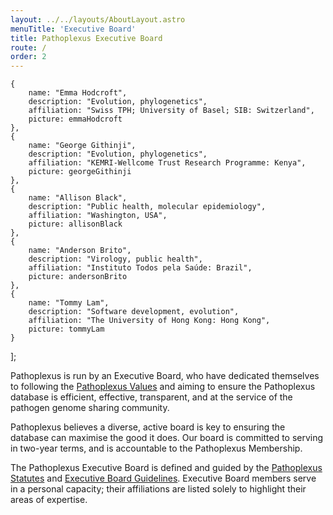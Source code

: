 ```yaml
---
layout: ../../layouts/AboutLayout.astro
menuTitle: 'Executive Board'
title: Pathoplexus Executive Board
route: /
order: 2
---
```



    {
        name: "Emma Hodcroft",
        description: "Evolution, phylogenetics", 
        affiliation: "Swiss TPH; University of Basel; SIB: Switzerland",
        picture: emmaHodcroft
    },
    {
        name: "George Githinji",
        description: "Evolution, phylogenetics", 
        affiliation: "KEMRI-Wellcome Trust Research Programme: Kenya",
        picture: georgeGithinji
    },
    {
        name: "Allison Black",
        description: "Public health, molecular epidemiology", 
        affiliation: "Washington, USA",
        picture: allisonBlack
    },
    {
        name: "Anderson Brito",
        description: "Virology, public health", 
        affiliation: "Instituto Todos pela Saúde: Brazil",
        picture: andersonBrito
    },
    {
        name: "Tommy Lam",
        description: "Software development, evolution", 
        affiliation: "The University of Hong Kong: Hong Kong",
        picture: tommyLam
    }
];


Pathoplexus is run by an Executive Board, who have dedicated themselves to following the 
[Pathoplexus Values](/about/governance/values)
and aiming to ensure the Pathoplexus database is efficient, effective, transparent, and at the service of the pathogen genome sharing community.

Pathoplexus believes a diverse, active board is key to ensuring the database can maximise the good it does.
Our board is committed to serving in two-year terms, and is accountable to the Pathoplexus Membership.

The Pathoplexus Executive Board is defined and guided by the [Pathoplexus Statutes](/about/governance/pathoplexus-statutes) and [Executive Board Guidelines](/about/governance/eb-guidelines). Executive Board members serve in a personal capacity; their affiliations are listed solely to highlight their areas of expertise.

<div class="h-12">
</div>

<Team members={members} />
